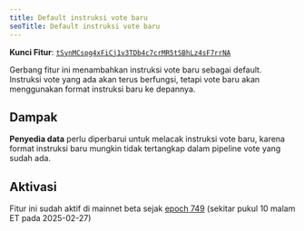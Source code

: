 ```yaml
---
title: Default instruksi vote baru
seoTitle: Default instruksi vote baru
---
```


**Kunci Fitur**:
[`tSynMCspg4xFiCj1v3TDb4c7crMR5tSBhLz4sF7rrNA`](https://explorer.solana.com/address/tSynMCspg4xFiCj1v3TDb4c7crMR5tSBhLz4sF7rrNA)

Gerbang fitur ini menambahkan instruksi vote baru sebagai default. Instruksi
vote yang ada akan terus berfungsi, tetapi vote baru akan menggunakan format
instruksi baru ke depannya.

## Dampak

**Penyedia data** perlu diperbarui untuk melacak instruksi vote baru, karena
format instruksi baru mungkin tidak tertangkap dalam pipeline vote yang sudah
ada.

## Aktivasi

Fitur ini sudah aktif di mainnet beta sejak
[epoch 749](https://explorer.solana.com/epoch/748) (sekitar pukul 10 malam ET
pada 2025-02-27)

